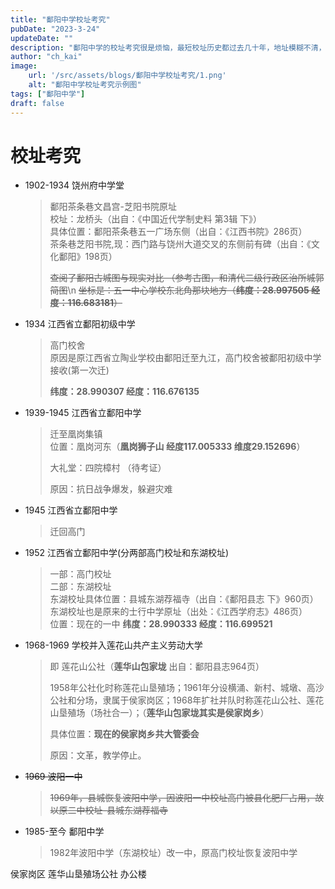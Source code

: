 ---
title: "鄱阳中学校址考究"
pubDate: "2023-3-24"
updateDate: ""
description: "鄱阳中学的校址考究很是烦恼，最短校址历史都过去几十年，地址模糊不清，花了大量时间考证才整理出来！"
author: "ch_kai"
image:
    url: '/src/assets/blogs/鄱阳中学校址考究/1.png'
    alt: "鄱阳中学校址考究示例图"
tags: ["鄱阳中学"]
draft: false
---


# 校址考究

+ 1902-1934 饶州府中学堂

  > 鄱阳茶条巷文昌宫-芝阳书院原址 <br />
  > 	校址：龙桥头（出自：《中国近代学制史料 第3辑 下》）<br />
  > 		具体位置：鄱阳茶条巷五一广场东侧（出自：《江西书院》286页）<br />
  >     茶条巷芝阳书院,现：西门路与饶州大道交叉的东侧前有碑（出自：《文化鄱阳》198页）<br />
  >
  > ~~查阅了鄱阳古城图与现实对比 （参考古图，和清代二级行政区治所城郭简图~~\n
  > 	~~坐标是：五一中心学校东北角那块地方（**纬度：28.997505 经度：116.683181**）~~ <br />

+ 1934 江西省立鄱阳初级中学

  > 高门校舍 <br />
  > 		原因是原江西省立陶业学校由鄱阳迁至九江，高门校舍被鄱阳初级中学接收(第一次迁)<br />
  >
  >	**纬度：28.990307 经度：116.676135**<br />

+ 1939-1945 江西省立鄱阳中学

  > 迁至凰岗集镇<br />
  > 	位置：凰岗河东（**凰岗狮子山 经度117.005333 维度29.152696**）<br />
  >
  > 大礼堂：四院樟村 （待考证）<br />
  >
  > 原因：抗日战争爆发，躲避灾难<br />

+ 1945 江西省立鄱阳中学

  > 迁回高门
  
+ 1952 江西省立鄱阳中学(分两部高门校址和东湖校址)

  > 一部：高门校址 <br />
  > 	二部：东湖校址 <br />
  > 		东湖校址具体位置：县城东湖荐福寺（出自：《鄱阳县志 下》960页） <br />
  > 		东湖校址也是原来的士行中学原址（出处：《江西学府志》486页） <br />
  > 	位置：现在的一中  **纬度：28.990333  经度：116.699521** <br />

+ 1968-1969 学校并入莲花山共产主义劳动大学

  > 即 莲花山公社（**莲华山包家垅** 出自：鄱阳县志964页）<br />
  >
  > 1958年公社化时称莲花山垦殖场；1961年分设横涌、新村、城墩、高沙公社和分场，隶属于侯家岗区；1968年扩社并队时称莲花山公社、莲花山垦殖场（场社合一）；（**莲华山包家垅其实是侯家岗乡**）<br />
  >
  > 具体位置：**现在的侯家岗乡共大管委会** <br />
  >
  > 原因：文革，教学停止。<br />

+  ~~1969 波阳一中~~

    > ~~1969年，县城恢复波阳中学，因波阳一中校址高门被县化肥厂占用，故以原二中校址-县城东湖荐福寺~~


+ 1985-至今 鄱阳中学

  > 1982年波阳中学（东湖校址）改一中，原高门校址恢复波阳中学

<ImageTip>
  <Picture  
    src={one} 
    alt="侯家岗区 莲华山垦殖场公社 办公楼"
    formats={['avif', 'webp']}
    slot={'image'}
    class={'c-image'}
  />
  <span slot="tip">侯家岗区 莲华山垦殖场公社 办公楼</span>
</ImageTip>